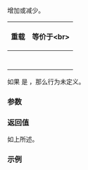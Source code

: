 {{cpp/ranges/concat_view/iterator/title|1=operator++,--,+=,-=}}
{{cpp/ranges/concat_view/navbar}}

{{dcl begin}}
{{dcl|num=1|since=c++26|
constexpr /*iterator*/&amp; operator++();
}}
{{dcl|num=2|since=c++26|
constexpr void operator++( int );
}}
{{dcl|num=3|since=c++26|
constexpr /*iterator*/ operator++( int )
    requires /*all-forward*/&lt;Const, Views...&gt;;
}}
{{dcl|num=4|since=c++26|
constexpr /*iterator*/&amp; operator--()
    requires /*concat-is-bidirectional*/&lt;Const, Views...&gt;;
}}
{{dcl|num=5|since=c++26|
constexpr /*iterator*/ operator--( int )
    requires /*concat-is-bidirectional*/&lt;Const, Views...&gt;;
}}
{{dcl|num=6|since=c++26|1=
constexpr /*iterator*/&amp; operator+=( difference_type n )
    requires /*concat-is-random-access*/&lt;Const, Views...&gt;;
}}
{{dcl|num=7|since=c++26|1=
constexpr /*iterator*/&amp; operator-=( difference_type n )
    requires /*concat-is-random-access*/&lt;Const, Views...&gt;;
}}
{{dcl end}}

增加或减少{{rlp|/|迭代器}}。

{|class="wikitable" style="text-align: center;"
!{{nbsp}}重载{{nbsp}}
!等价于&lt;br&gt;{{nbsp}}{{small|（设 {{c|I}} 为 {{box|{{rlpsi|/#it_}}{{sep}}{{c/core|.index()}}}}）}}{{nbsp}}
|-
|{{v|1}}
|{{box|{{c/core|++}}{{rlpsi|helpers#get-iter}}{{sep}}{{c/core|&lt;I&gt;();}}{{nbspt}}{{rlpsi|helpers#satisfy}}{{sep}}{{c/core|&lt;I&gt;(); return *this;}}}}
|-
|{{v|2}}
|{{c|++*this;}}
|-
|{{v|3}}
|{{c|1=auto tmp = *this; ++*this; return tmp;}}
|-
|{{v|4}}
|{{box|{{rlpsi|helpers#prev}}{{sep}}{{c/core|&lt;I&gt;(); return *this;}}}}
|-
|{{v|5}}
|{{c|1=auto tmp = *this; --*this; return tmp;}}
|-
|{{v|6}}
|style="text-align: start;"|{{box|
{{c/core|1=auto offset =}}{{nbspt}}{{rlpsi|helpers#get-iter}}{{sep}}{{c/core|&lt;I&gt;() -}}{{nbspt}}{{rlpsi|helpers#get-begin}}{{sep}}{{c/core|&lt;I&gt;();}}&lt;br&gt;
{{c/core|if (n &gt; 0)}}&lt;br&gt;
{{nbspt|4}}{{rlpsi|helpers#advance-fwd}}{{sep}}{{c/core|&lt;I&gt;(offset, n);}}&lt;br&gt;
{{c/core|else if (n &lt; 0)}}&lt;br&gt;
{{nbspt|4}}{{rlpsi|helpers#advance-bwd}}{{sep}}{{c/core|&lt;I&gt;(offset, -n);}}&lt;br&gt;
{{c/core|return *this;}}
}}
|-
|{{v|7}}
|{{c|1=*this += -n; return *this;}}
|}

如果 {{box|{{rlpsi|/#it_}}{{sep}}{{c/core|.valueless_by_exception()}}}} 是 {{c|true}}，那么行为未定义。

===参数===
{{par begin}}
{{par|n|相对于当前位置的位置}}
{{par end}}

===返回值===
如上所述。

===示例===
{{example}}

{{langlinks|de|en|es|fr|ja|ru}}